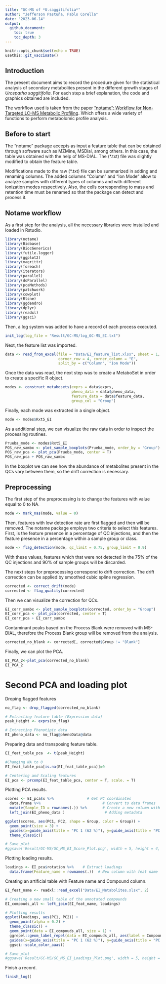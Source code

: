 ```yaml
---
title: "GC-MS of *U.saggitifolia*"
author: "Jefferson Pastuña, Pablo Corella"
date: "2023-06-14"
output:
  github_document:
    toc: true
    toc_depth: 3
---
```


```r
knitr::opts_chunk$set(echo = TRUE)
usethis::git_vaccinate()
```

## Introduction

The present document aims to record the procedure given for the statistical analysis of secondary metabolites present in the different growth stages of *Urospatha saggitifolia*. For each step a brief explanation, the code and graphics obtained are included.

The workflow used is taken from the paper ["notame": Workflow for Non-Targeted LC–MS Metabolic Profiling](https://doi.org/10.3390/metabo10040135). Which offers a wide variety of functions to perform metabolomic profile analysis.

## Before to start

The "notame" package accepts as input a feature table that can be obtained through software such as MZMine, MSDial, among others. In this case, the table was obtained with the help of MS-DIAL. The (*.txt) file was slightly modified to obtain the feature table.

Modifications made to the raw (*.txt) file can be summarized in adding and renaming columns. The added columns "Column" and "Ion Mode" allow to analyze samples with different types of columns and with different ionization modes respectively. Also, the cells corresponding to mass and retention time must be renamed so that the package can detect and process it.

## Notame workflow

As a first step for the analysis, all the necessary libraries were installed and loaded in Rstudio.

```r
library(notame)
library(Biobase)
library(BiocGenerics)
library(futile.logger)
library(ggplot2)
library(magrittr)
library(foreach)
library(iterators)
library(parallel)
library(doParallel)
library(pcaMethods)
library(patchwork)
library(cowplot)
library(Rtsne)
library(ggdendro)
library(dplyr)
library(readxl)
library(ggsci)
```

Then, a log system was added to have a record of each process executed.

```r
init_log(log_file = "Result/GC-MS/log_GC-MS_EI.txt")
```

Next, the feature list was imported.

```r
data <- read_from_excel(file = "Data/EI_feature_list.xlsx", sheet = 1, 
                        corner_row = 4, corner_column = "E", 
                        split_by = c("Column", "Ion Mode"))
```

Once the data was read, the next step was to create a MetaboSet in order to create a specific R object.

```r
modes <- construct_metabosets(exprs = data$exprs, 
                              pheno_data = data$pheno_data, 
                              feature_data = data$feature_data,
                              group_col = "Group")
```

Finally, each mode was extracted in a single object.

```r
mode <- modes$Rxt5_EI
```

As a additional step, we can visualize the raw data in order to inspect the processing routines.

```r
Prueba_mode <- modes$Rxt5_EI
POS_raw_sambx <- plot_sample_boxplots(Prueba_mode, order_by = "Group")
POS_raw_pca <- plot_pca(Prueba_mode, center = T)
POS_raw_pca + POS_raw_sambx
```

In the boxplot we can see how the abundance of metabolites present in the QCs vary between them, so the drift correction is necessary.

## Preprocessing

The first step of the preprocessing is to change the features with value equal to 0 to NA.

```r
mode <- mark_nas(mode, value = 0)
```

Then, features with low detection rate are first flagged and then will be removed. The notame package employs two criteria to select this features. First, is the feature presence in a percentage of QC injections, and then the feature presence in a percentage within a sample group or class.

```r
mode <- flag_detection(mode, qc_limit = 0.75, group_limit = 0.9)
```

With these values, features which that were not detected in the 75% of the QC injections and 90% of sample groups will be discarded.

The next steps for preprocessing correspond to drift correction. The drift correction can be applied by smoothed cubic spline regression.

```r
corrected <- correct_drift(mode)
corrected <- flag_quality(corrected)
```

Then we can visualize the correction for QCs.

```r
EI_corr_sambx <- plot_sample_boxplots(corrected, order_by = "Group")
EI_corr_pca <- plot_pca(corrected, center = T) 
EI_corr_pca + EI_corr_sambx
```

Contaminant peaks based on the Process Blank were removed with MS-DIAL, therefore the Process Blank group will be removed from the analysis.

```r
corrected_no_blank <- corrected[, corrected$Group != "Blank"]
```

Finally, we can plot the PCA.

```r
EI_PCA_2<-plot_pca(corrected_no_blank)
EI_PCA_2
```

# Second PCA and loading plot

Droping flagged features

```r
no_flag <- drop_flagged(corrected_no_blank)

# Extracting feature table (Expression data)
peak_Height <- exprs(no_flag)

# Extracting Phenotipic data
EI_pheno_data <- no_flag@phenoData@data
```

Preparing data and transposing feature table.

```r
EI_feat_table_pca  <- t(peak_Height)

#Changing NA to 0 
EI_feat_table_pca[is.na(EI_feat_table_pca)]=0

# Centering and Scaling features
EI_pca <- prcomp(EI_feat_table_pca, center = T, scale. = T)
```

Plotting PCA results.

```r
scores <- EI_pca$x %>%               # Get PC coordinates
  data.frame %>%                            # Convert to data frames
  mutate(Sample_ID = rownames(.)) %>%       # Create a new column with the sample names
  left_join(EI_pheno_data )                  # Adding metadata

ggplot(scores, aes(PC1, PC2, shape = Group, color = Group)) +
  geom_point(size = 3) +
  guides(x=guide_axis(title = "PC 1 (62 %)"), y=guide_axis(title = "PC 2 (15 %)")) +
  theme_classic()

# Save plot
#ggsave('Result/GC-MS/GC_MS_EI_Score_Plot.png', width = 5, height = 4, device='png', dpi="print")
```

Plotting loading results.

```r
loadings <- EI_pca$rotation %>%    # Extract loadings
  data.frame(Feature_name = rownames(.))  # New column with feat name
```

Creating an artificial table with Feature name and Compound column.

```r
EI_feat_name <- readxl::read_excel("Data/EI_Metabolites.xlsx", 2)

# Creating a new small table of the annotated compounds
EI_compouds_all <- left_join(EI_feat_name, loadings)

# Plotting results
ggplot(loadings, aes(PC1, PC2)) + 
  geom_point(alpha = 0.2) +
  theme_classic() + 
  geom_point(data = EI_compouds_all, size = 1) +
  ggrepel::geom_label_repel(data = EI_compouds_all, aes(label = Compound), box.padding = 0.8, label.padding = 0.27, label.r = 0.3, cex = 3) +
  guides(x=guide_axis(title = "PC 1 (62 %)"), y=guide_axis(title = "PC 2 (15 %)")) +
  ggsci::scale_color_aaas()

# Save plot
#ggsave('Result/GC-MS/GC_MS_EI_Loadings_Plot.png', width = 5, height = 4, device='png', dpi="print")
```

Finish a record.

```r
finish_log()
```

